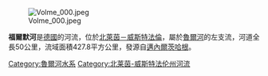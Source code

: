 [[Image:Volme_000.jpeg|right]]

{{Coord|51|23|33|N|7|26|27|E|display=title}}

'''福爾默河'''是[[德國|德國]]的河流，位於[[北萊茵－威斯特法倫|北萊茵－威斯特法倫]]，屬於[[魯爾河|魯爾河]]的左支流，河道全長50公里，流域面積427.8平方公里，發源自[[邁內爾茨哈根|邁內爾茨哈根]]。

{{Germany-geo-stub}}
[[Category:魯爾河水系|Category:魯爾河水系]]
[[Category:北莱茵-威斯特法伦州河流|Category:北莱茵-威斯特法伦州河流]]